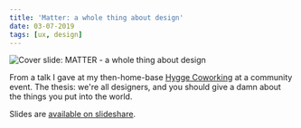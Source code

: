 ```yaml
---
title: 'Matter: a whole thing about design'
date: 03-07-2019
tags: [ux, design]
---
```


<Image
  publicId="external-references/matter-a-whole-thing/cover"
  alt="Cover slide: MATTER - a whole thing about design"
/>

From a talk I gave at my then-home-base [Hygge Coworking](https://wearehygge.com/) at a community event. The thesis: we're all designers, and you should give a damn about the things you put into the world.

Slides are [available on slideshare](https://www.slideshare.net/mbifulco1/matter-a-whole-thing-about-design).
